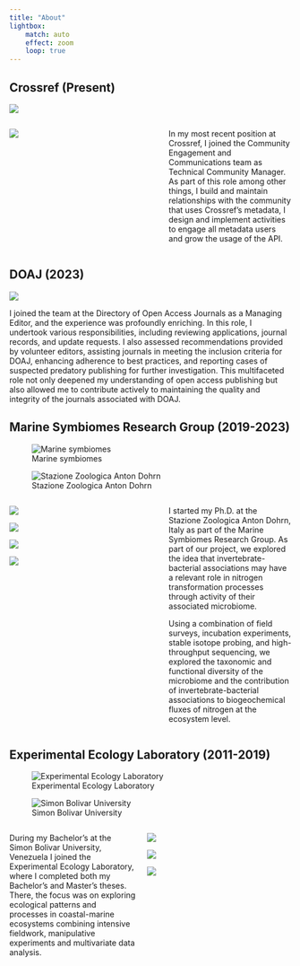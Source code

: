 ```yaml
---
title: "About"
lightbox:
    match: auto
    effect: zoom
    loop: true
---
```


## Crossref (Present)
::: {.column-margin}
![](https://assets.crossref.org/logo/crossref-logo-landscape-200.svg)
:::

:::::::::::::: {.columns}
::: {.column width="47.5%"}
![](gallery/IMG_8455.jpg){group="crossref"}
:::
::: {.column width="5%"}
:::

::: {.column width="47.5%"}

In my most recent position at Crossref, I joined the Community Engagement and Communications team as Technical Community Manager. As part of this role among other things, I build and maintain relationships with the community that uses Crossref's metadata, I design and implement activities to engage all metadata users and grow the usage of the API.
:::
:::::::::::::: 


## DOAJ (2023)
::: {.column-margin}
![](gallery/DOAJ_logo-black.svg)
:::


I joined the team at the Directory of Open Access Journals as a Managing Editor, and the experience was profoundly enriching. In this role, I undertook various responsibilities, including reviewing applications, journal records, and update requests. I also assessed recommendations provided by volunteer editors, assisting journals in meeting the inclusion criteria for DOAJ, enhancing adherence to best practices, and reporting cases of suspected predatory publishing for further investigation. This multifaceted role not only deepened my understanding of open access publishing but also allowed me to contribute actively to maintaining the quality and integrity of the journals associated with DOAJ.





## Marine Symbiomes Research Group (2019-2023)

::: {.column-margin}
![Marine symbiomes](gallery/marsym.png)

![Stazione Zoologica Anton Dohrn](gallery/szn.jpg)
:::

:::::::::::::: {.columns}



::: {.column width="47.5%"}
![](gallery/marsym1.jpeg){group="marsym"}

![](gallery/marsym3.jpeg){group="marsym"}

![](gallery/marsym2.jpeg){group="marsym"}

![](gallery/marsym4.jpeg){group="marsym"}
:::

::: {.column width="5%"}
:::

::: {.column width="47.5%"}

I started my Ph.D. at the Stazione Zoologica Anton Dohrn, Italy as part of the Marine Symbiomes Research Group. As part of our project, we explored the idea that invertebrate-bacterial associations may have a relevant role in nitrogen transformation processes through activity of their associated microbiome. 

Using a combination of field surveys, incubation experiments, stable isotope probing, and high-throughput sequencing, we explored the taxonomic and functional diversity of the microbiome and the contribution of invertebrate-bacterial associations to biogeochemical fluxes of nitrogen at the ecosystem level.

:::

:::::::::::::: 

## Experimental Ecology Laboratory (2011-2019)

::: {.column-margin}
![Experimental Ecology Laboratory](gallery/lee.png)

![Simon Bolivar University](gallery/usb.png)
:::

:::::::::::::: {.columns}

::: {.column width="50%"}

During my Bachelor's at the Simon Bolivar University, Venezuela I joined the Experimental 
Ecology Laboratory, where I completed both my Bachelor's and Master's theses. There, the focus was on exploring ecological patterns and processes in coastal-marine ecosystems combining intensive fieldwork, manipulative experiments and multivariate data analysis.

:::


::: {.column width="47.5%"}
![](gallery/lee3.jpg){group="lee"}

![](gallery/lee2.jpg){group="lee"}

![](gallery/lee1.jpg){group="lee"}

:::

::: {.column width="5%"}
:::


::::::::::::::